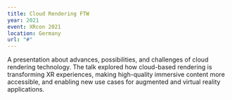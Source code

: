 ```yaml
---
title: Cloud Rendering FTW
year: 2021
event: XRcon 2021
location: Germany
url: "#"
---
```


A presentation about advances, possibilities, and challenges of cloud rendering technology. The talk explored how cloud-based rendering is transforming XR experiences, making high-quality immersive content more accessible, and enabling new use cases for augmented and virtual reality applications. 